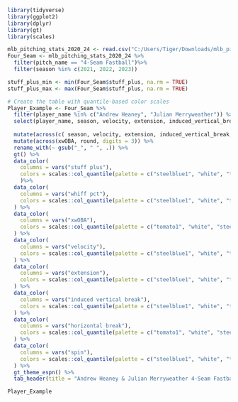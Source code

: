 ```r
library(tidyverse)
library(ggplot2)
library(dplyr)
library(gt)
library(scales)
```

```r
mlb_pitching_stats_2020_24 <- read.csv("C:/Users/Tiger/Downloads/mlb_pitching_stats_2020-24 (1).csv")
Four_Seam <- mlb_pitching_stats_2020_24 %>%
  filter(pitch_name == "4-Seam Fastball")%>%
  filter(season %in% c(2021, 2022, 2023))
```


```r
stuff_plus_min <- min(Four_Seam$stuff_plus, na.rm = TRUE)
stuff_plus_max <- max(Four_Seam$stuff_plus, na.rm = TRUE)

# Create the table with quantile-based color scales
Player_Example <- Four_Seam %>%
  filter(player_name %in% c("Andrew Heaney", "Julian Merryweather")) %>%
  select(player_name, season, velocity, extension, induced_vertical_break, horizontal_break, spin, stuff_plus, whiff_pct, xwOBA) %>%
  
  mutate(across(c( season, velocity, extension, induced_vertical_break, horizontal_break, spin, whiff_pct, stuff_plus), round, digits = 1)) %>%
  mutate(across(xwOBA, round, digits = 3)) %>%
  rename_with(~ gsub("_", " ", .)) %>%
  gt() %>% 
  data_color(
    columns = vars("stuff plus"),
    colors = scales::col_quantile(palette = c("steelblue1", "white", "tomato1"), domain =  c(stuff_plus_min, 100, stuff_plus_max), n=120)
    )%>%
  data_color(
    columns = vars("whiff pct"),
    colors = scales::col_quantile(palette = c("steelblue1", "white", "tomato1"), domain = Four_Seam$whiff_pct, n=120)
  ) %>%
  data_color(
    columns = vars("xwOBA"),
    colors = scales::col_quantile(palette = c("tomato1", "white", "steelblue1"), domain = Four_Seam$xwOBA, n=120)
  ) %>%
  data_color(
    columns = vars("velocity"),
    colors = scales::col_quantile(palette = c("steelblue1", "white", "tomato1"), domain = Four_Seam$velocity, n=120)
  ) %>%
  data_color(
    columns = vars("extension"),
    colors = scales::col_quantile(palette = c("steelblue1", "white", "tomato1"), domain = Four_Seam$extension,  n=120)
  ) %>%
  data_color(
    columns = vars("induced vertical break"),
    colors = scales::col_quantile(palette = c("steelblue1", "white", "tomato1"), domain = Four_Seam$induced_vertical_break, n =120)
  ) %>%
  data_color(
    columns = vars("horizontal break"),
    colors = scales::col_quantile(palette = c("tomato1", "white", "steelblue1"), domain = Four_Seam$horizontal_break, n=120)
  ) %>%
  data_color(
    columns = vars("spin"),
    colors = scales::col_quantile(palette = c("steelblue1", "white", "tomato1"), domain = Four_Seam$spin, n=120)
  ) %>%
  gt_theme_espn() %>%
  tab_header(title = "Andrew Heaney & Julian Merryweather 4-Seam Fastball")

Player_Example

```
